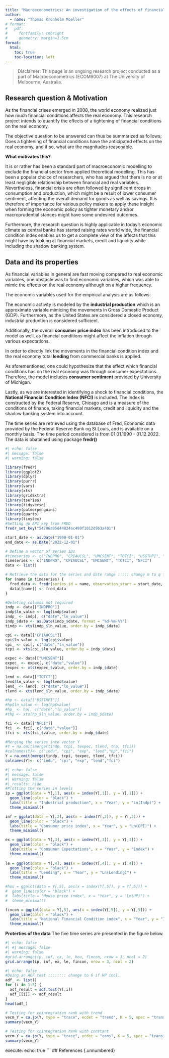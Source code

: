 ```yaml
---
title: "Macroeconometrics: An investigation of the effects of financial conditions on the real economy"
author: 
  - name: "Thomas Kronholm Moeller"
# format:
#   pdf:
#     fontfamily: cmbright
#     geometry: margin=1.5cm
format:
  html:
    toc: true
    toc-location: left
---
```


> Disclaimer: This page is an ongoing research project conducted as a part of Macroeconometrics (ECOM9007) at The University of Melbourne, Australia.\

## Research question & Motivation
As the financial crises emerged in 2008, the world economy realized just how much financial conditions affects the real economy. This research project intends to quantify the effects of a tightening of financial conditions on the real economy. 

The objective question to be answered can thus be summarized as follows; Does a tightening of financial conditions have the anticipated effects on the real economy, and if so, what are the magnitudes reasonable.       

**What motivates this?**

It is or rather has been a standard part of macroeconomic modelling to exclude the financial sector from applied theoretical modelling. This has been a popular choice of researchers, who has argued that there is no or at least negligible relationship between financial and real variables. Nevertheless, financial crisis are often followed by significant drops in consumption and production, which might be a result of lower consumer sentiment, affecting the overall demand for goods as well as savings. It is therefore of importance for various policy makers to apply these insight when forming the economic policy as tighter monetary and/or macroprudential stances might have some undesired outcomes. 

Furthermore, the research question is highly applicable in today's economic climate as central banks has started raising rates world wide, the financial condition index enables us to get a complete view of the affects that this might have by looking at financial markets, credit and liquidity while including the shadow banking system.          

## Data and its properties 
As financial variables in general are fast moving compared to real economic variables, one obstacle was to find economic variables, which was able to mimic the effects on the real economy although on a higher frequency. 

The economic variables used for the empirical analysis are as follows: 

The economic activity is modeled by the **industrial production** which is an approximate variable mimicing the movements in Gross Domestic Product (GDP). Furthermore, as the United States are considered a closed economy, industrial production is considered sufficient.

Additionally, the overall **consumer price index** has been introduced to the model as well, as financial conditions might affect the inflation through various expectations. 

In order to directly link the movements in the financial condition index and the real economy total **lending** from commercial banks is applied. 

As aforementioned, one could hypothesize that the effect which financial conditions has on the real economy was through consumer expectations. Therefore, the model includes **consumer sentiment** provided by University of Michigan. 

Lastly, as we are interested in identifying a shock to financial conditions, the **National Financial Condition Index (NFCI)** is included. The index is constructed by the Federal Reserve, Chicago and is a measure of the conditions of finance, taking financial markets, credit and liquidity and the shadow banking system into account. 

The time series are retrieved using the database of Fred, Economic data provided by the Federal Reserve Bank og St.Louis, and is available on a monthly basis. The time period considered is from 01.01.1990 - 01.12.2022. The data is obatained using package **fredr()** 

```r
#| echo: false
#| message: false
#| warning: false

library(fredr)
library(ggplot2)
library(dplyr)
library(purrr)
library(vars)
library(xts)
library(gridExtra)
library(tseries)
library(tidyverse)
library(palmerpenguins)
library(quarto)
library(tinytex)
#Setting up API key from FRED
fredr_set_key("54706a95d44824ac499f1012d9b3a401")

start_date <- as.Date("1990-01-01")
end_date <- as.Date("2022-12-01")

# Define a vector of series IDs
#timeseries <- c("INDPRO", "CPIAUCSL", "UMCSENT", "TOTCI", "USSTHPI", "NFCI") incl. house prices
timeseries <- c("INDPRO", "CPIAUCSL", "UMCSENT", "TOTCI", "NFCI")
data <- list()

# Retrieve the data for the series and date range ::::: change m to q for quarterly
for (name in timeseries) {
  fred_data <- fredr(series_id = name, observation_start = start_date, observation_end = end_date, frequency = "m")
  data[[name]] <- fred_data
}

#Deleting columns not required 
indp <- data[["INDPRO"]]
indp$ln_value <- log(indp$value)
indp_ <- indp[, c("date","ln_value")]
indp_$date <- as.Date(indp_$date, format = "%d-%m-%Y")
tindp <- xts(indp_$ln_value, order.by = indp_$date)

cpi <- data[["CPIAUCSL"]]
cpi$ln_value <- log(cpi$value)
cpi_ <- cpi[, c("date","ln_value")] 
tcpi <- xts(cpi_$ln_value, order.by = indp_$date)

expec <- data[["UMCSENT"]]
expec_ <- expec[, c("date","value")]
texpec <- xts(expec_$value, order.by = indp_$date)

lend <- data[["TOTCI"]]
lend$ln_value <- log(lend$value)
lend_ <- lend[, c("date","ln_value")]
tlend <- xts(lend_$ln_value, order.by = indp_$date)

#hp <- data[["USSTHPI"]]
#hp$ln_value <- log(hp$value)
#hp_ <- hp[, c("date","ln_value")]
#thp <- xts(hp_$ln_value, order.by = indp_$date)

fci <- data[["NFCI"]]
fci_ <- fci[, c("date","value")]
tfci <- xts(fci_$value, order.by = indp_$date)

#Merging the series into vector Y
#Y = na.omit(merge(tindp, tcpi, texpec, tlend, thp, tfci))
#colnames(Y)<- c("indu", "cpi", "exp", "lend","hp","fci")
Y = na.omit(merge(tindp, tcpi, texpec, tlend, tfci))
colnames(Y)<- c("indu", "cpi", "exp", "lend","fci")

```

```r
#| echo: false
#| message: false
#| warning: false
#| results: hide
#Plotting the series in levels
ip = ggplot(data = Y[,1], aes(x = index(Y[,1]), y = Y[,1])) +
  geom_line(color = "black") +
  labs(title = "Industrial production", x = "Year", y = "Ln(Indp)") +
  theme_minimal()

inf = ggplot(data = Y[,2], aes(x = index(Y[,2]), y = Y[,2])) +
  geom_line(color = "black") +
  labs(title = "Consumer price index", x = "Year", y = "Ln(CPI)") +
  theme_minimal()

ex = ggplot(data = Y[,3], aes(x = index(Y[,3]), y = Y[,3])) +
  geom_line(color = "black") +
  labs(title = "Consumer Expectations", x = "Year", y = "Index") +
  theme_minimal()
    
le = ggplot(data = Y[,4], aes(x = index(Y[,4]), y = Y[,4])) +
  geom_line(color = "black") +
  labs(title = "Lending", x = "Year", y = "Ln(Lending)") +
  theme_minimal()

#hou = ggplot(data = Y[,5], aes(x = index(Y[,5]), y = Y[,5])) +
#  geom_line(color = "black") +
#  labs(title = "House price index", x = "Year", y = "Ln(HP)") +
#  theme_minimal()

fincon = ggplot(data = Y[,5], aes(x = index(Y[,5]), y = Y[,5])) +
  geom_line(color = "black") +
  labs(title = "National Financial Condition index", x = "Year", y = "Index") +
  theme_minimal()


```

**Proterties of the data**
The five time series are presented in the figure below. 

```r
#| echo: false
#| #| message: false
#| warning: false
#grid.arrange(ip, inf, ex, le, hou, fincon, nrow = 3, ncol = 2)
grid.arrange(ip, inf, ex, le, fincon, nrow = 3, ncol = 2)

```

```r
#| echo: false
#Doing an ACF test :::::::: change to 6 if HP incl.
adf_ <- list()
for (i in 1:5) {
  adf_result = adf.test(Y[,i])
  adf_[[i]] <- adf_result
}
head(adf_)

# Testing for cointegration rank with trend
vecm_Y = ca.jo(Y, type = "trace", ecdet = "trend", K = 5, spec = "transitory")
summary(vecm_Y) 

# Testing for cointegration rank with constant
vecm_Y = ca.jo(Y, type = "trace", ecdet = "cons", K = 5, spec = "transitory")
summary(vecm_Y) 
```
execute:
  echo: true
```
## References {.unnumbered}